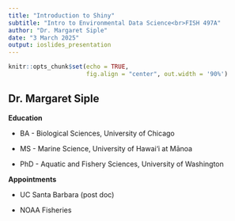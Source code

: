 ```yaml
---
title: "Introduction to Shiny"
subtitle: "Intro to Environmental Data Science<br>FISH 497A"
author: "Dr. Margaret Siple"
date: "3 March 2025"
output: ioslides_presentation
---
```



```r
knitr::opts_chunk$set(echo = TRUE, 
                      fig.align = "center", out.width = '90%')
```

## Dr. Margaret Siple

**Education**

* BA - Biological Sciences, University of Chicago

* MS - Marine Science, University of Hawai‘i at Mānoa

* PhD - Aquatic and Fishery Sciences, University of Washington

**Appointments**

* UC Santa Barbara (post doc)

* NOAA Fisheries



